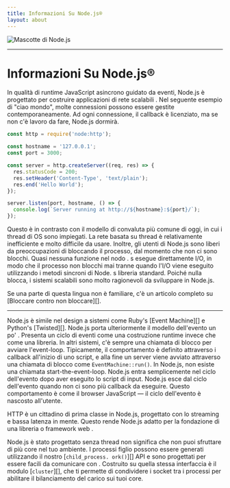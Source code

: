 ```yaml
---
title: Informazioni Su Node.js®️
layout: about
---
```


<div className="my-4 flex items-center justify-center">
  <img alt="Mascotte di Node.js" src="/static/images/node-mascot.svg" className="w-[100px]" />
</div>

***

# Informazioni Su Node.js®️

In qualità di runtime JavaScript asincrono guidato da eventi, Node.js è progettato per costruire applicazioni di rete scalabili
. Nel seguente esempio di "ciao mondo", molte connessioni
possono essere gestite contemporaneamente. Ad ogni connessione, il callback è
licenziato, ma se non c'è lavoro da fare, Node.js dormirà.

```js
const http = require('node:http');

const hostname = '127.0.0.1';
const port = 3000;

const server = http.createServer((req, res) => {
  res.statusCode = 200;
  res.setHeader('Content-Type', 'text/plain');
  res.end('Hello World');
});

server.listen(port, hostname, () => {
  console.log(`Server running at http://${hostname}:${port}/`);
});
```

Questo è in contrasto con il modello di convaluta più comune di oggi, in cui i thread di OS
sono impiegati. La rete basata su thread è relativamente inefficiente e molto
difficile da usare. Inoltre, gli utenti di Node.js sono liberi da preoccupazioni di
bloccando il processo, dal momento che non ci sono blocchi. Quasi nessuna funzione nel nodo
. s esegue direttamente I/O, in modo che il processo non blocchi mai tranne quando l'I/O viene eseguito utilizzando i metodi sincroni
di Node. s libreria standard. Poiché nulla blocca, i sistemi scalabili sono molto
ragionevoli da sviluppare in Node.js.

Se una parte di questa lingua non è familiare, c'è un articolo completo su
\[Bloccare contro non bloccare]\[].

***

Node.js è simile nel design a sistemi come Ruby's
\[Event Machine]\[] e Python's \[Twisted]\[]. Node.js porta ulteriormente il modello dell'evento un po'
. Presenta un ciclo di eventi come una costruzione runtime invece che come una libreria. In altri sistemi,
c'è sempre una chiamata di blocco per avviare l'event-loop.
Tipicamente, il comportamento è definito attraverso i callback all'inizio di uno script, e
alla fine un server viene avviato attraverso una chiamata di blocco come `EventMachine::run()`.
In Node.js, non esiste una chiamata start-the-event-loop. Node.js entra semplicemente nel ciclo dell'evento dopo aver eseguito lo script di input. Node.js
esce dal ciclo dell'evento quando non ci sono più callback da eseguire. Questo comportamento
è come il browser JavaScript — il ciclo dell'evento è nascosto all'utente.

HTTP è un cittadino di prima classe in Node.js, progettato con lo streaming e bassa latenza
in mente. Questo rende Node.js adatto per la fondazione di una libreria o framework web
.

Node.js è stato progettato senza thread non significa che non puoi sfruttare
di più core nel tuo ambiente. I processi figlio possono essere generati
utilizzando il nostro \[`child_process. ork()`]\[] API e sono progettati per essere facili da comunicare con
. Costruito su quella stessa interfaccia è il modulo \[`cluster`]\[],
che ti permette di condividere i socket tra i processi per abilitare il bilanciamento del carico
sui tuoi core.

[blocco vs. non-blocco]: /learn/asynchronous-work/overview-of-blocking-vs-non-blocking

[`child_process.fork()`]: https://nodejs.org/api/child_process.html

[`cluster`]: https://nodejs.org/api/cluster.html

[macchina per eventi]: https://github.com/eventmachine/eventmachine

[contorto]: https://twistedmatrix.com/trac/
